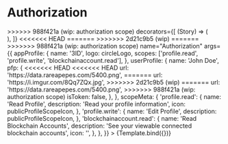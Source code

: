 


<Meta title="Components/Authorization" component={Authorization} />


# Authorization

<Canvas>
  <Story
<<<<<<< HEAD
<<<<<<< HEAD
=======
>>>>>>> 988f421a (wip: authorization scope)
    decorators={[
      (Story) => (
        <div style={{ width: 482, padding: 12, margin: 'auto' }}>
          <Story />
        </div>
      ),
    ]}
<<<<<<< HEAD
=======
>>>>>>> 2d21c9b5 (wip)
=======
>>>>>>> 988f421a (wip: authorization scope)
    name="Authorization"
    args={{
      appProfile: {
        name: '3ID',
        logo: circleLogo,
        scopes: ['profile.read', 'profile.write', 'blockchainaccount.read'],
      },
      userProfile: {
        name: 'John Doe',
        pfp: {
<<<<<<< HEAD
<<<<<<< HEAD
          url: 'https://data.rareapepes.com/5400.png',
=======
          url: 'https://i.imgur.com/8Qq7ZQx.jpg',
>>>>>>> 2d21c9b5 (wip)
=======
          url: 'https://data.rareapepes.com/5400.png',
>>>>>>> 988f421a (wip: authorization scope)
          isToken: false,
        },
      },
      scopeMeta: {
        'profile.read': {
          name: 'Read Profile',
          description: 'Read your profile information',
          icon: publicProfileScopeIcon,
        },
        'profile.write': {
          name: 'Edit Profile',
          description: publicProfileScopeIcon,
        },
        'blockchainaccount.read': {
          name: 'Read Blockchain Accounts',
          description: 'See your viewable connected blockchain accounts',
          icon: '',
        },
      },
    }}
  >
    {Template.bind({})}
  </Story>
</Canvas>
